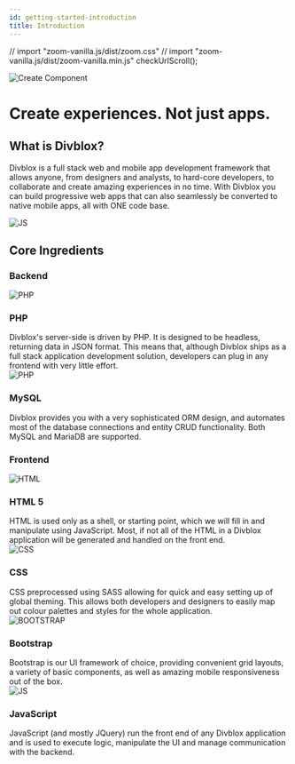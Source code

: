 ```yaml
---
id: getting-started-introduction
title: Introduction
---
```


// import "zoom-vanilla.js/dist/zoom.css"
// import "zoom-vanilla.js/dist/zoom-vanilla.min.js"
checkUrlScroll();

<div className="text--center">
 <img data-action="zoom"  alt="Create Component" src={useBaseUrl('_media/divblox-logo-1.png')} />
</div>

<div className="text--center">
 <h1>Create experiences. Not just apps. </h1>
</div>

## What is Divblox?

Divblox is a full stack web and mobile app development framework that allows anyone, from designers and analysts, to hard-core developers, to collaborate and create amazing experiences in no time.
With Divblox you can build progressive web apps that can also seamlessly be converted to native mobile apps, all with ONE code base.

<div className="text--center">
    <img data-action="zoom"  alt="JS" src={useBaseUrl('_getting-started-media/web_based_developers.jpg')} />
</div>

## Core Ingredients

### Backend

<div class="card">
    <div class="card__body">
        <div className="container">
            <div className="row">
                <div className="col col--3 text--center" style={{margin:'auto'}}>
                    <img data-action="zoom"  alt="PHP" src={useBaseUrl('_media/php.png')} style={{height: '100px'}} />
                </div>
                <div className="col col--9">
                    <h3>PHP</h3> Divblox's server-side is driven by PHP. It is designed to be headless, returning data in JSON format. This means that, although Divblox ships
                    as a full stack application development solution, developers can plug in any frontend with very little effort.
                </div>
            </div>
        </div>
    </div>
</div>

<div class="card">
    <div class="card__body">
        <div className="container">
            <div className="row">
                <div className="col col--3 text--center" style={{margin:'auto'}}>
                    <img data-action="zoom"  alt="PHP" src={useBaseUrl('_media/mysql_logo.png')} style={{height: '100px'}} />
                </div>
                <div className="col col--9">
                    <h3>MySQL</h3> Divblox provides you with a very sophisticated ORM design,
                    and automates most of the database connections and entity CRUD functionality. Both MySQL and MariaDB
                    are supported.
                </div>
            </div>
        </div>
    </div>
</div>

### Frontend

<div class="card">
    <div class="card__body">
        <div className="container">
            <div className="row">
                <div className="col col--3 text--center" style={{margin:'auto'}}>
                    <img data-action="zoom"  alt="HTML" src={useBaseUrl('_media/html.ico')} style={{height: '100px'}} />
                </div>
                <div className="col col--9">
                    <h3>HTML 5</h3> HTML is used only as a shell, or starting point, which we will fill in and manipulate using JavaScript. Most, if not all
                    of the HTML in a Divblox application will be generated and handled on the front end.
                </div>
            </div>
        </div>
    </div>
</div>

<div class="card">
    <div class="card__body">
        <div className="container">
            <div className="row">
                <div className="col col--3 text--center" style={{margin:'auto'}}>
                    <img data-action="zoom"  alt="CSS" src={useBaseUrl('_media/css.png')} style={{height: '100px'}} />
                </div>
                <div className="col col--9">
                    <h3>CSS</h3> CSS preprocessed using SASS allowing for quick and easy setting up of global theming. This allows both developers
                    and designers to easily map out colour palettes and styles for the whole application.
                </div>
            </div>
        </div>
    </div>
</div>

<div class="card">
    <div class="card__body">
        <div className="container">
            <div className="row">
                <div className="col col--3 text--center" style={{margin:'auto'}}>
                    <img data-action="zoom"  alt="BOOTSTRAP" src={useBaseUrl('_media/bootstrap.png')} style={{height: '100px'}} />
                </div>
                <div className="col col--9">
                    <h3>Bootstrap </h3> Bootstrap is our UI framework of choice, providing convenient grid layouts, a variety of basic components,
                    as well as amazing mobile responsiveness out of the box.
                </div>
            </div>
        </div>
    </div>
</div>


<div class="card">
    <div class="card__body">
        <div className="container">
            <div className="row">
                <div className="col col--3 text--center" style={{margin:'auto'}}>
                    <img data-action="zoom"  alt="JS" src={useBaseUrl('_media/js.jpg')} style={{height: '100px'}} />
                </div>
                <div className="col col--9">
                    <h3>JavaScript</h3> JavaScript (and mostly JQuery) run the front end of any Divblox application and is used to execute logic,
                    manipulate the UI and manage communication with the backend.
                </div>
            </div>
        </div>
    </div>
</div>


